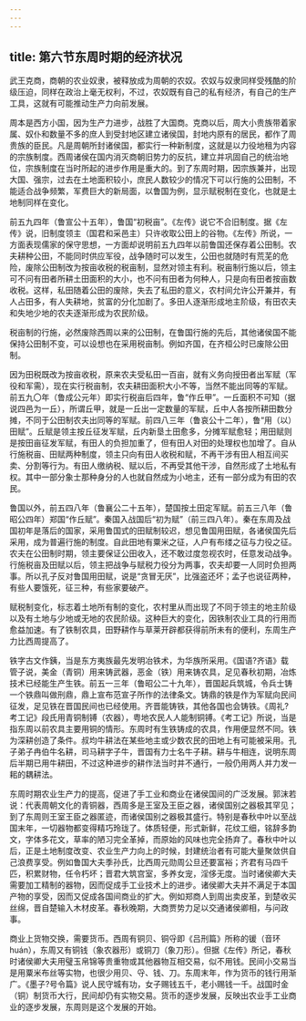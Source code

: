 ```yaml
---
---
---
```

title: 第六节东周时期的经济状况
---



武王克商，商朝的农业奴隶，被释放成为周朝的农奴。农奴与奴隶同样受残酷的阶级压迫，同样在政治上毫无权利，不过，农奴既有自己的私有经济，有自己的生产工具，这就有可能推动生产力向前发展。

周本是西方小国，因为生产力进步，战胜了大国商。克商以后，周大小贵族带着家属、奴仆和数量不多的庶人到受封地区建立诸侯国，封地内原有的居民，都作了周贵族的臣民。凡是周朝所封诸侯国，都实行一种新制度，这就是以力役地租为内容的宗族制度。西周诸侯在国内消灭商朝旧势力的反抗，建立并巩固自己的统治地位，宗族制度在当时所起的进步作用是重大的。到了东周时期，因宗族兼并，出现大国、强宗，过去在土地面积较小，庶民人数较少的情况下可以行施的公田制，不能适合战争频繁，军费巨大的新局面，以鲁国为例，显示赋税制在变化，也就是土地制同样在变化。

前五九四年（鲁宣公十五年），鲁国“初税亩”。《左传》说它不合旧制度。据《左传》说，旧制度领主（国君和采邑主）只许收取公田上的谷物。《左传》所说，一方面表现儒家的保守思想，一方面却说明前五九四年以前鲁国还保存着公田制。农夫耕种公田，不能同时供应军役，战争随时可以发生，公田也就随时有荒芜的危险，废除公田制改为按亩收税的税亩制，显然对领主有利。税亩制行施以后，领主可不问有田者所耕土田面积的大小，也不问有田者为何种人，只是向有田者按亩数收税。这样，私田随着公田的废除，失去了私田的意义，农村间允许公开兼并，有人占田多，有人失耕地，贫富的分化加剧了。多田人逐渐形成地主阶级，有田农夫和失地少地的农夫逐渐形成为农民阶级。

税亩制的行施，必然废除西周以来的公田制，在鲁国行施的先后，其他诸侯国不能保持公田制不变，可以设想也在采用税亩制。例如齐国，在齐桓公时已废除公田制。

因为田税既改为按亩收税，原来农夫受私田一百亩，就有义务向授田者出军赋（军役和军需），现在实行税亩制，农夫耕田面积大小不等，当然不能出同等的军赋。前五九〇年（鲁成公元年）即实行税亩后四年，鲁“作丘甲”。一丘面积不可知（据说四邑为一丘），所谓丘甲，就是一丘出一定数量的军赋，丘中人各按所耕田数分摊，不同于公田制农夫出同等的军赋。前四八三年（鲁哀公十二年），鲁“用（以）田赋”。丘赋是领主按丘征发军赋，丘内新垦土田愈多，分摊军赋愈轻；用田赋则是按田亩征发军赋，有田人的负担加重了，但有田人对田的处理权也加增了。自从行施税亩、田赋两种制度，领主只向有田人收税和赋，不再干涉有田人相互间买卖、分割等行为。有田人缴纳税、赋以后，不再受其他干涉，自然形成了土地私有权。其中一部分象士那种身分的人也就自然成为小地主，还有一部分成为有田的农民。

鲁国以外，前五四八年（鲁襄公二十五年），楚国按土田定军赋。前五三八年（鲁昭公四年）郑国“作丘赋”。秦国入战国后“初为赋”（前三四八年）。秦在东周及战国初年是落后的国家，采用鲁国式的田赋制较迟，想见鲁国用田赋，各诸侯国先后采用，成为普遍行施的制度。自此田地有粟米之征，人户有布缕之征与力役之征。农夫在公田制时期，领主要保证公田收入，还不敢过度忽视农时，任意发动战争。行施税亩及田赋以后，领主把战争与赋税力役分为两事，农夫却要一人同时负担两事。所以孔子反对鲁国用田赋，说是“贪冒无厌”，比强盗还坏；孟子也说征两种，有些人要饿死，征三种，有些家要破产。

赋税制变化，标志着土地所有制的变化，农村里从而出现了不同于领主的地主阶级以及有土地与少地或无地的农民阶级。这种巨大的变化，因铁制农业工具的行用而愈益加速。有了铁制农具，田野耕作与草莱开辟都获得前所未有的便利，东周生产力比西周提高了。

铁字古文作銕，当是东方夷族最先发明冶铁术，为华族所采用。《国语?齐语》载管子说，美金（青铜）用来铸武器，恶金（铁）用来铸农具，足见春秋初期，冶炼技术已经能生产生铁。前五一三年（鲁昭公二十九年），晋国起兵筑城，令兵士铸一个铁鼎叫做刑鼎，鼎上宣布范宣子所作的法律条文。铸鼎的铁是作为军赋向民间征发，足见铁在晋国民间也已经使用。齐晋能铸铁，其他各国也会铸铁。《周礼?考工记》段氏用青铜制镈（农器），粤地农民人人能制铜镈。《考工记》所说，当是指东周以前农具主要用铜的情形。东周时有生铁铸成的农具，作用便显然不同。铁为深耕创造了条件。叔均牛耕法在某些地主或少数农民的田地上有可能被采用。孔子弟子冉伯牛名耕，司马耕字子牛，晋国有力士名牛子耕。耕与牛相连，说明东周后半期已用牛耕田，不过这种进步的耕作法当时并不通行，一般仍用两人并力发一耜的耦耕法。

东周时期农业生产力的提高，促进了手工业和商业在诸侯国间的广泛发展。郭沫若说：代表周朝文化的青铜器，西周多是王室及王臣之器，诸侯国别之器极其罕见；到了东周则王室王臣之器匿迹，而诸侯国别之器极其盛行。特别是春秋中叶以至战国末年，一切器物都变得精巧玲珑了。体质轻便，形式新鲜，花纹工细，铭辞多韵文，字体多花文，草率的陋习完全革掉，而原始的风味也完全扬弃了。春秋中叶以后，正是土地制度改变、农业生产力向上的时候，封建统治者有可能大量聚敛供自己浪费享受。例如鲁国大夫季孙氏，比西周元勋周公旦还要富裕；齐君有马四千匹，积累财物，任令朽坏；晋君大筑宫室，多养女宠，淫侈无度。当时诸侯卿大夫需要加工精制的器物，因而促成手工业技术上的进步。诸侯卿大夫并不满足于本国产物的享受，因而又促成各国间商业的扩大。例如郑商人到周出卖皮革，到楚收买丝绵，晋自楚输入木材皮革。春秋晚期，大商贾势力足以交通诸侯卿相，与问政事。

商业上货物交换，需要货币。西周有铜贝、铜寽即《吕刑篇》所称的锾（音环huán），东周又有铜钱（象农器形）或铜刀（象刀形）。但据《左传》所记，春秋时诸侯卿大夫用璧玉帛锦等贵重物或其他器物互相交易，似不用钱。民间小交易当是用粟米布丝等实物，也很少用贝、寽、钱、刀。东周末年，作为货币的钱行用渐广。《墨子?号令篇》说人民守城有功，女子赐钱五千，老小赐钱一千。战国时金（铜）制货币大行，民间却仍有实物交易。货币的逐步发展，反映出农业手工业商业的逐步发展，东周则是这个发展的开始。